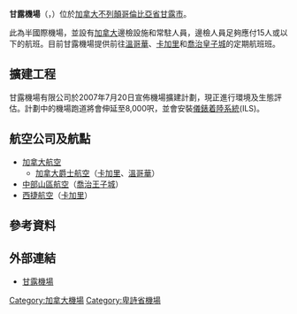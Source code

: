 {{noteTA
|T=zh-hant:錦祿機場; zh-cn:坎卢普斯机场; zh-tw:甘露機場;
|1=zh-hant:錦祿; zh-cn:坎卢普斯; zh-tw:甘露;
|2=zh-hant:卑詩; zh-cn:不列颠哥伦比亚; zh-tw:英屬哥倫比亞;
}}

{{Infobox Airport |
  airport_name = 甘露機場<br />{{lang|en|Kamloops Airport}} |
  photo = Kamloops Airport Arrivals.jpg |
  type = 商業<br />半國際<br />民航 |
  run by = 甘露機場有限公司<br />{{lang|en|Kamloops Airport Ltd.}}  |
  city = [[甘露|甘露]], [[英屬哥倫比亞省|英屬哥倫比亞省]] |
  elevation = 1,133呎（345米） |
  coordinates={{coord|50|42|05|N|120|26|40|W|type:airport}}|
  IATA = YKA |
  ICAO = CYKA |
  runway1_heading = 04/22 |
  runway1_feet = 2,092 |
  runway1_meter = 638 |
  runway1_surface = [[瀝青|瀝青]]鋪成|
  runway2_heading = 08/26 |
  runway2_feet = 8,000 |
  runway2_meter = 2,438 |
  runway2_surface = [[瀝青|瀝青]]鋪成|
  stat_year = 2007年 |
  stat_flight = 40,491<ref>"Aircraft statistics from Transport Canada", http://www.tc.gc.ca/pol/EN/Report/TP577/pdf/TP577_07.pdf</ref>|
  stat_passenger = 200,611人次
}}

'''甘露機場'''（{{lang-en|Kamloops Airport}}，{{airport codes|YKA|CYKA}}）位於[[加拿大|加拿大]][[不列顛哥倫比亞省|不列顛哥倫比亞省]][[甘露市|甘露市]]。

此為半國際機場，並設有[[加拿大|加拿大]]邊檢設施和常駐人員，邊檢人員足夠應付15人或以下的航班。目前甘露機場提供前往[[溫哥華|溫哥華]]、[[卡加里|卡加里]]和[[喬治皇子城|喬治皇子城]]的定期航班班。

==擴建工程==

甘露機場有限公司於2007年7月20日宣佈機場擴建計劃，現正進行環境及生態評估。計劃中的機場跑道將會伸延至8,000呎，並會安裝[[儀錶着陸系統|儀錶着陸系統]](ILS)。

==航空公司及航點==

*[[加拿大航空|加拿大航空]]
**[[加拿大爵士航空|加拿大爵士航空]]（[[卡加里|卡加里]]、[[溫哥華|溫哥華]]）
*[[中部山區航空|中部山區航空]]（[[喬治王子城|喬治王子城]]）
*[[西捷航空|西捷航空]]（[[卡加里|卡加里]]）

==參考資料==
<div class="references-small">
<references />
</div>

==外部連結==
* [http://www.kamloopsairport.com/ 甘露機場] {{Wayback|url=http://www.kamloopsairport.com/ |date=20210209222010 }} {{en icon}}



[[Category:加拿大機場|Category:加拿大機場]]
[[Category:卑詩省機場|Category:卑詩省機場]]